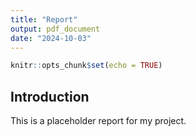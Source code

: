 ```yaml
---
title: "Report"
output: pdf_document
date: "2024-10-03"
---
```


```r
knitr::opts_chunk$set(echo = TRUE)
```

## Introduction

This is a placeholder report for my project.
